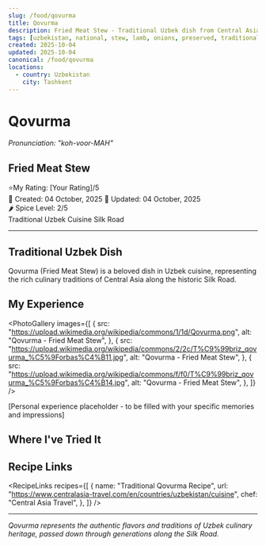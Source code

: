 ```yaml
---
slug: /food/qovurma
title: Qovurma
description: Fried Meat Stew - Traditional Uzbek dish from Central Asia
tags: [uzbekistan, national, stew, lamb, onions, preserved, traditional]
created: 2025-10-04
updated: 2025-10-04
canonical: /food/qovurma
locations:
  - country: Uzbekistan
    city: Tashkent
---
```



# Qovurma

_Pronunciation: "koh-voor-MAH"_

## Fried Meat Stew

<div className="food-rating">
  <span className="star">⭐</span>My Rating: [Your Rating]/5
</div>

<div className="food-metadata">
  <span className="food-date">📅 Created: 04 October, 2025</span>
  <span className="food-date">🔄 Updated: 04 October, 2025</span>
</div>

<div className="spice-level">🌶️ Spice Level: 2/5</div>

<div className="food-tags">
  <span className="food-tag">Traditional</span>
  <span className="food-tag">Uzbek Cuisine</span>
  <span className="food-tag">Silk Road</span>
</div>

---

## Traditional Uzbek Dish

Qovurma (Fried Meat Stew) is a beloved dish in Uzbek cuisine, representing the rich culinary traditions of Central Asia along the historic Silk Road.

## My Experience

<PhotoGallery
  images={[
    {
      src: "https://upload.wikimedia.org/wikipedia/commons/1/1d/Qovurma.png",
      alt: "Qovurma - Fried Meat Stew",
    },
    {
      src: "https://upload.wikimedia.org/wikipedia/commons/2/2c/T%C9%99briz_qovurma_%C5%9Forbas%C4%B11.jpg",
      alt: "Qovurma - Fried Meat Stew",
    },
    {
      src: "https://upload.wikimedia.org/wikipedia/commons/f/f0/T%C9%99briz_qovurma_%C5%9Forbas%C4%B14.jpg",
      alt: "Qovurma - Fried Meat Stew",
    },
  ]}
/>

[Personal experience placeholder - to be filled with your specific memories and impressions]

## Where I've Tried It

<MapEmbed
  location="Tashkent, Uzbekistan"
  description="Traditional preparation across Uzbekistan"
/>

## Recipe Links

<RecipeLinks
  recipes={[
    {
      name: "Traditional Qovurma Recipe",
      url: "https://www.centralasia-travel.com/en/countries/uzbekistan/cuisine",
      chef: "Central Asia Travel",
    },
  ]}
/>

---

_Qovurma represents the authentic flavors and traditions of Uzbek culinary heritage, passed down through generations along the Silk Road._
